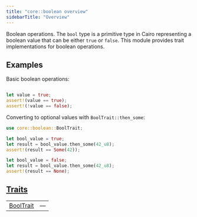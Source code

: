 ```yaml
---
title: "core::boolean overview"
sidebarTitle: "Overview"
---
```



Boolean operations.
The `bool` type is a primitive type in Cairo representing a boolean value that can be either
`true` or `false`. This module provides trait implementations for boolean operations.
## Examples

Basic boolean operations:
```rust

let value = true;
assert!(value == true);
assert!(!value == false);
```

Converting to optional values with `BoolTrait::then_some`:
```rust
use core::boolean::BoolTrait;

let bool_value = true;
let result = bool_value.then_some(42_u8);
assert!(result == Some(42));

let bool_value = false;
let result = bool_value.then_some(42_u8);
assert!(result == None);
```



## [Traits](./core-boolean-traits)

| | |
|:---|:---|
| [BoolTrait](./core-boolean-BoolTrait) | — |
